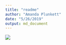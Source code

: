 ```yaml
---
title: "readme"
author: "Amanda Plunkett"
date: "5/26/2019"
output: md_document
---
```


![](plastic_scatter.png)